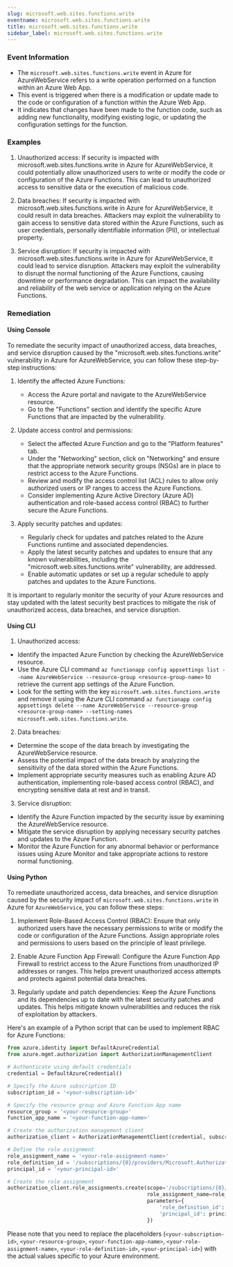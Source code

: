 ```yaml
--- 
slug: microsoft.web.sites.functions.write
eventname: microsoft.web.sites.functions.write
title: microsoft.web.sites.functions.write
sidebar_label: microsoft.web.sites.functions.write
---
```

                       
### Event Information

- The `microsoft.web.sites.functions.write` event in Azure for AzureWebService refers to a write operation performed on a function within an Azure Web App.
- This event is triggered when there is a modification or update made to the code or configuration of a function within the Azure Web App.
- It indicates that changes have been made to the function code, such as adding new functionality, modifying existing logic, or updating the configuration settings for the function.


### Examples

1. Unauthorized access: If security is impacted with microsoft.web.sites.functions.write in Azure for AzureWebService, it could potentially allow unauthorized users to write or modify the code or configuration of the Azure Functions. This can lead to unauthorized access to sensitive data or the execution of malicious code.

2. Data breaches: If security is impacted with microsoft.web.sites.functions.write in Azure for AzureWebService, it could result in data breaches. Attackers may exploit the vulnerability to gain access to sensitive data stored within the Azure Functions, such as user credentials, personally identifiable information (PII), or intellectual property.

3. Service disruption: If security is impacted with microsoft.web.sites.functions.write in Azure for AzureWebService, it could lead to service disruption. Attackers may exploit the vulnerability to disrupt the normal functioning of the Azure Functions, causing downtime or performance degradation. This can impact the availability and reliability of the web service or application relying on the Azure Functions.

### Remediation

#### Using Console

To remediate the security impact of unauthorized access, data breaches, and service disruption caused by the "microsoft.web.sites.functions.write" vulnerability in Azure for AzureWebService, you can follow these step-by-step instructions:

1. Identify the affected Azure Functions: 
   - Access the Azure portal and navigate to the AzureWebService resource.
   - Go to the "Functions" section and identify the specific Azure Functions that are impacted by the vulnerability.

2. Update access control and permissions:
   - Select the affected Azure Function and go to the "Platform features" tab.
   - Under the "Networking" section, click on "Networking" and ensure that the appropriate network security groups (NSGs) are in place to restrict access to the Azure Functions.
   - Review and modify the access control list (ACL) rules to allow only authorized users or IP ranges to access the Azure Functions.
   - Consider implementing Azure Active Directory (Azure AD) authentication and role-based access control (RBAC) to further secure the Azure Functions.

3. Apply security patches and updates:
   - Regularly check for updates and patches related to the Azure Functions runtime and associated dependencies.
   - Apply the latest security patches and updates to ensure that any known vulnerabilities, including the "microsoft.web.sites.functions.write" vulnerability, are addressed.
   - Enable automatic updates or set up a regular schedule to apply patches and updates to the Azure Functions.

It is important to regularly monitor the security of your Azure resources and stay updated with the latest security best practices to mitigate the risk of unauthorized access, data breaches, and service disruption.

#### Using CLI

1. Unauthorized access:
- Identify the impacted Azure Function by checking the AzureWebService resource.
- Use the Azure CLI command `az functionapp config appsettings list --name AzureWebService --resource-group <resource-group-name>` to retrieve the current app settings of the Azure Function.
- Look for the setting with the key `microsoft.web.sites.functions.write` and remove it using the Azure CLI command `az functionapp config appsettings delete --name AzureWebService --resource-group <resource-group-name> --setting-names microsoft.web.sites.functions.write`.

2. Data breaches:
- Determine the scope of the data breach by investigating the AzureWebService resource.
- Assess the potential impact of the data breach by analyzing the sensitivity of the data stored within the Azure Functions.
- Implement appropriate security measures such as enabling Azure AD authentication, implementing role-based access control (RBAC), and encrypting sensitive data at rest and in transit.

3. Service disruption:
- Identify the Azure Function impacted by the security issue by examining the AzureWebService resource.
- Mitigate the service disruption by applying necessary security patches and updates to the Azure Function.
- Monitor the Azure Function for any abnormal behavior or performance issues using Azure Monitor and take appropriate actions to restore normal functioning.

#### Using Python

To remediate unauthorized access, data breaches, and service disruption caused by the security impact of `microsoft.web.sites.functions.write` in Azure for `AzureWebService`, you can follow these steps:

1. Implement Role-Based Access Control (RBAC): Ensure that only authorized users have the necessary permissions to write or modify the code or configuration of the Azure Functions. Assign appropriate roles and permissions to users based on the principle of least privilege.

2. Enable Azure Function App Firewall: Configure the Azure Function App Firewall to restrict access to the Azure Functions from unauthorized IP addresses or ranges. This helps prevent unauthorized access attempts and protects against potential data breaches.

3. Regularly update and patch dependencies: Keep the Azure Functions and its dependencies up to date with the latest security patches and updates. This helps mitigate known vulnerabilities and reduces the risk of exploitation by attackers.

Here's an example of a Python script that can be used to implement RBAC for Azure Functions:

```python
from azure.identity import DefaultAzureCredential
from azure.mgmt.authorization import AuthorizationManagementClient

# Authenticate using default credentials
credential = DefaultAzureCredential()

# Specify the Azure subscription ID
subscription_id = '<your-subscription-id>'

# Specify the resource group and Azure Function App name
resource_group = '<your-resource-group>'
function_app_name = '<your-function-app-name>'

# Create the authorization management client
authorization_client = AuthorizationManagementClient(credential, subscription_id)

# Define the role assignment
role_assignment_name = '<your-role-assignment-name>'
role_definition_id = '/subscriptions/{0}/providers/Microsoft.Authorization/roleDefinitions/{1}'.format(subscription_id, '<your-role-definition-id>')
principal_id = '<your-principal-id>'

# Create the role assignment
authorization_client.role_assignments.create(scope='/subscriptions/{0}/resourceGroups/{1}/providers/Microsoft.Web/sites/{2}'.format(subscription_id, resource_group, function_app_name),
                                             role_assignment_name=role_assignment_name,
                                             parameters={
                                                 'role_definition_id': role_definition_id,
                                                 'principal_id': principal_id
                                             })
```

Please note that you need to replace the placeholders (`<your-subscription-id>`, `<your-resource-group>`, `<your-function-app-name>`, `<your-role-assignment-name>`, `<your-role-definition-id>`, `<your-principal-id>`) with the actual values specific to your Azure environment.


 
